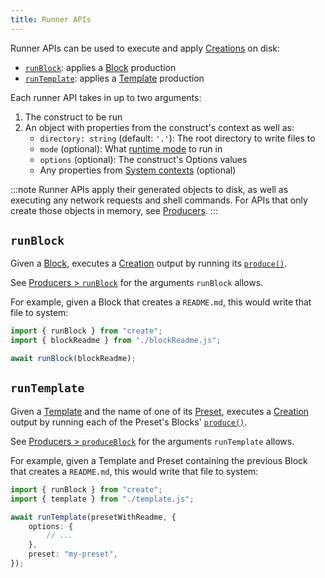 ```yaml
---
title: Runner APIs
---
```


Runner APIs can be used to execute and apply [Creations](../runtime/creations) on disk:

- [`runBlock`](#runblock): applies a [Block](../concepts/blocks) production
- [`runTemplate`](#runtemplate): applies a [Template](../concepts/templates) production

Each runner API takes in up to two arguments:

1. The construct to be run
2. An object with properties from the construct's context as well as:
   - `directory: string` (default: `'.'`): The root directory to write files to
   - `mode` (optional): What [runtime mode](../runtime/execution#modes) to run in
   - `options` (optional): The construct's Options values
   - Any properties from [System contexts](../runtime/contexts#system-contexts) (optional)

:::note
Runner APIs apply their generated objects to disk, as well as executing any network requests and shell commands.
For APIs that only create those objects in memory, see [Producers](./producers).
:::

## `runBlock`

Given a [Block](../concepts/blocks), executes a [Creation](../runtime/creations) output by running its [`produce()`](../concepts/blocks#production).

See [Producers > `runBlock`](./producers#runblock) for the arguments `runBlock` allows.

For example, given a Block that creates a `README.md`, this would write that file to system:

```ts
import { runBlock } from "create";
import { blockReadme } from "./blockReadme.js";

await runBlock(blockReadme);
```

## `runTemplate`

Given a [Template](../concepts/templates) and the name of one of its [Preset](../concepts/presets), executes a [Creation](../runtime/creations) output by running each of the Preset's Blocks' [`produce()`](../concepts/blocks#production).

See [Producers > `produceBlock`](./producers#produceblock) for the arguments `runTemplate` allows.

For example, given a Template and Preset containing the previous Block that creates a `README.md`, this would write that file to system:

```ts
import { runBlock } from "create";
import { template } from "./template.js";

await runTemplate(presetWithReadme, {
	options: {
		// ...
	},
	preset: "my-preset",
});
```
